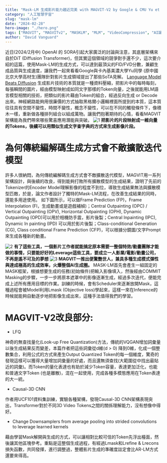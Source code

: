 ```yaml
---
title: "Mask-LM 生成影片能力趨近完美 with MAGVIT-V2 by Google & CMU Yu et al."
category: "人工智慧宇宙"
slug: "mask-lm"
date: "2024-02-28"
hero-image: "./hero.png"
tags: ["MAGVIT", "MAGVITv2", "MASKLM", "MLM", "VideoCompression", "AI論文詳解", "Google", "VideoPoet","影片生成技術", "遮罩生成語言模型", "遮罩生成法"]
author: "David Vanguard"
---
```


近日(2024/2月中) OpenAI 的 SORA引起大家廣泛的討論與注意，其底層架構來自於DiT (Diffusion Transformer)，但其實這個領域的競爭對手還不少，這次要介紹的這篇，使用Mask-LM的生成方式，可以達到最頂尖的FID/FVD分數，兼顧生成品質與生成速度，讓我們一起來看看Google與卡內基美濃大學Yu同學 (原中國北京大學高材生)團隊針對影片生成領域提出了那些SoTA見解。
[Language Model Beats Diffusion](https://magvit.cs.cmu.edu/v2/)
生成影片技術的本質就是一種資料壓縮，把影片中的每時每刻，每張瞬間的圖片，經由模型映射成如同文字那樣的Token向量，之後就能用LM語言模型相關的技術，把類似的影片藉由Token的組合，經過反向生成 or Decode出來。神經網路能夠用很廉價的方式抽取黑格爾小邏輯裡面所提到的本質，這本質往往具有空間不變性，時間不變性，概念不變性，可以在不同的觸發條件下，像積木一樣，重新做各種排列組合以組成萬物。讓我們抱著期待的心情，看看MAGVIT架構能為我們帶來哪些驚喜應用潛能與突破。
![1](./1.png)
**把影片的片段映射成一維向量的Tokens，後續可以用類似生成文字查字典的方式來生成影像片段。**

# 為何傳統編解碼生成方式會不敵擴散迭代模型
許多人很納悶，為何傳統編解碼生成方式會不敵擴散迭代模型，MAGVIT用一系列架構設計，與後續的改良，得到能夠打敗所有擴散模型的生成結果，證明了先前的Tokenizer的Encoder Model理解影像的程度不到位，導致生成結果無法與擴散模型匹敵，於是，論文作者設計了獨特的Mask-LM流程，在改善生成結果的同時，還能多用途使用。
如下圖所示，可以做Frame Prediction (FP)，Frame Interpolation (FI，生成動畫或是遊戲補幀)；Central Outpainting (OPC) / Vertical Outpainting (OPV), Horizontal Outpainting (OPH), Dynamic Outpainting (OPD)可以用於相機防手震，影片後製；Central Inpainting (IPC), Dynamic In painting (IPD) 可以用於影片後製；Class-conditional Generation (CG), Class conditional Frame Prediction (CFP)，可以根據分鏡圖/文字Prompt來生成各種新的動畫。

![2](./2.png)
**有了這些工具，一個影片工作者就能搞定原本需要一整個特效/動畫團隊才能做的事情，只要能好好的Leverage這些工具，要成立一人影業/電影/動畫公司，不再是遙不可及的夢想**
![3](./3.png)
**MAGVIT一推出便驚艷世人，兼具多種生成模式彈性與達成極高的生成效率，火爆整個AI生成圈。**
MASK-LM首先會產生一組固定的MASK框架，根據想要生成的任務(初始條件)把輸入影像填入，然後經由COMMIT Masking的步驟，一步一步將原本遮罩中的影像逐漸生成，經過多次迭代，便能完成上述所有應用目標的作業。訓練的時候，會有Scheduler來逐漸放開Mask，這種過程會被Model利用Lmask (Objective loss)學起來，這樣一來在Inference的時候就能夠自動逐步地把影像生成出來，這種手法值得我們的學習。
# MAGVIT-V2改良部分:
* LFQ

神奇的無查找量化(Look-up Free Quantization)方法，傳統的VQGAN增加詞彙量以後生成結果反而變差，本篇作者把這些詞彙從d維(d > 0) 降到0維，化成一個整數集合，利用公式的方式來產生Output Quantized Token的每一個維度，驚奇的發現這樣可以獲得大量增加詞彙量的好處，而且還無須查找(大範圍從中找出最貼近的詞彙)。而Token的量化表達也有助於減少Token容量，表達更加泛化，也能和普通文字Token (也是離散)，混在一起使用，完成各種多模態應用在Token表達的大一統。
* Causal-3D CNN

作者用UCF101資料集訓練，實驗各種架構，發現Causal-3D CNN架構表現突出，Transformer對於不同3D Video Tokens之間的關係理解能力，沒有想像中得好。
* Change Downsamplers from average pooling into strided convolutions to leverage learned kernels

藉由學習Mask解開與生成的方式，可以讓相對比較可信的Token先浮出檯面，然後讓其他區塊參考。重點是這整個生成過程，有經過Lmask和Lrefine & Lrecons 損失函數，共同發揮，進行調整過，整體影片生成的準確度註定會比AR-LM方式還要來得高。